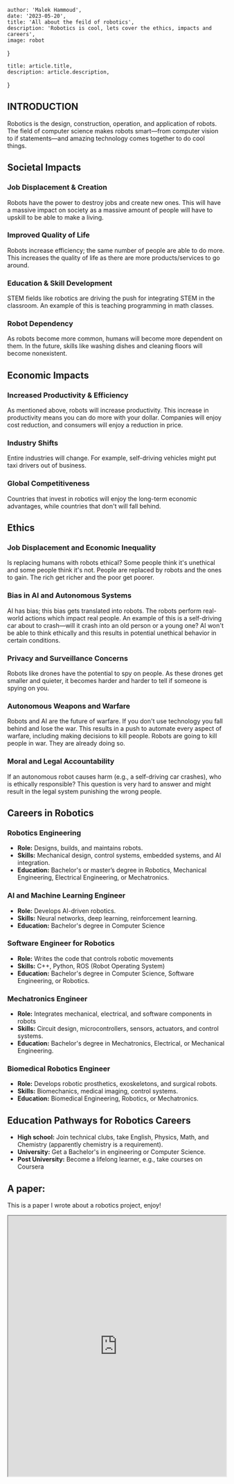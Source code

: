 
    author: 'Malek Hammoud',
    date: '2023-05-20',
    title: 'All about the feild of robotics',
    description: 'Robotics is cool, lets cover the ethics, impacts and careers',
    image: robot
}

    title: article.title,
    description: article.description,
}

## INTRODUCTION

Robotics is the design, construction, operation, and application of robots. The field of computer science makes robots smart—from computer vision to if statements—and amazing technology comes together to do cool things.

## Societal Impacts
### Job Displacement & Creation
Robots have the power to destroy jobs and create new ones. This will have a massive impact on society as a massive amount of people will have to upskill to be able to make a living.

### Improved Quality of Life
Robots increase efficiency; the same number of people are able to do more. This increases the quality of life as there are more products/services to go around.

### Education & Skill Development
STEM fields like robotics are driving the push for integrating STEM in the classroom. An example of this is teaching programming in math classes.

### Robot Dependency
As robots become more common, humans will become more dependent on them. In the future, skills like washing dishes and cleaning floors will become nonexistent.

## Economic Impacts

### Increased Productivity & Efficiency
As mentioned above, robots will increase productivity. This increase in productivity means you can do more with your dollar. Companies will enjoy cost reduction, and consumers will enjoy a reduction in price.

### Industry Shifts
Entire industries will change. For example, self-driving vehicles might put taxi drivers out of business.

### Global Competitiveness
Countries that invest in robotics will enjoy the long-term economic advantages, while countries that don't will fall behind.

## Ethics
### Job Displacement and Economic Inequality
Is replacing humans with robots ethical? Some people think it's unethical and some people think it's not. People are replaced by robots and the ones to gain. The rich get richer and the poor get poorer.
### Bias in AI and Autonomous Systems
AI has bias; this bias gets translated into robots. The robots perform real-world actions which impact real people. An example of this is a self-driving car about to crash—will it crash into an old person or a young one? AI won't be able to think ethically and this results in potential unethical behavior in certain conditions.
### Privacy and Surveillance Concerns
Robots like drones have the potential to spy on people. As these drones get smaller and quieter, it becomes harder and harder to tell if someone is spying on you.
### Autonomous Weapons and Warfare
Robots and AI are the future of warfare. If you don't use technology you fall behind and lose the war. This results in a push to automate every aspect of warfare, including making decisions to kill people. Robots are going to kill people in war. They are already doing so.
### Moral and Legal Accountability
If an autonomous robot causes harm (e.g., a self-driving car crashes), who is ethically responsible? This question is very hard to answer and might result in the legal system punishing the wrong people.

## Careers in Robotics

### Robotics Engineering
- **Role:** Designs, builds, and maintains robots.
- **Skills:** Mechanical design, control systems, embedded systems, and AI integration.
- **Education:** Bachelor's or master’s degree in Robotics, Mechanical Engineering, Electrical Engineering, or Mechatronics.

### AI and Machine Learning Engineer
- **Role:** Develops AI-driven robotics.
- **Skills:** Neural networks, deep learning, reinforcement learning.
- **Education:** Bachelor's degree in Computer Science

### Software Engineer for Robotics
- **Role:** Writes the code that controls robotic movements
- **Skills:** C++, Python, ROS (Robot Operating System)
- **Education:** Bachelor's degree in Computer Science, Software Engineering, or Robotics.

### Mechatronics Engineer
- **Role:** Integrates mechanical, electrical, and software components in robots
- **Skills:** Circuit design, microcontrollers, sensors, actuators, and control systems.
- **Education:** Bachelor's degree in Mechatronics, Electrical, or Mechanical Engineering.

### Biomedical Robotics Engineer
- **Role:** Develops robotic prosthetics, exoskeletons, and surgical robots.
- **Skills:** Biomechanics, medical imaging, control systems.
- **Education:** Biomedical Engineering, Robotics, or Mechatronics.

## Education Pathways for Robotics Careers
- **High school:** Join technical clubs, take English, Physics, Math, and Chemistry (apparently chemistry is a requirement).
- **University:** Get a Bachelor's in engineering or Computer Science.
- **Post University:** Become a lifelong learner, e.g., take courses on Coursera

## A paper:
This is a paper I wrote about a robotics project, enjoy!
<iframe src="https://malekhammoud.com/resume.pdf" width="100%" height="600px">
    This browser does not support PDFs. Please download the PDF to view it: <a href="https://malekhammoud.com/resume.pdf">Download PDF</a>
</iframe>
